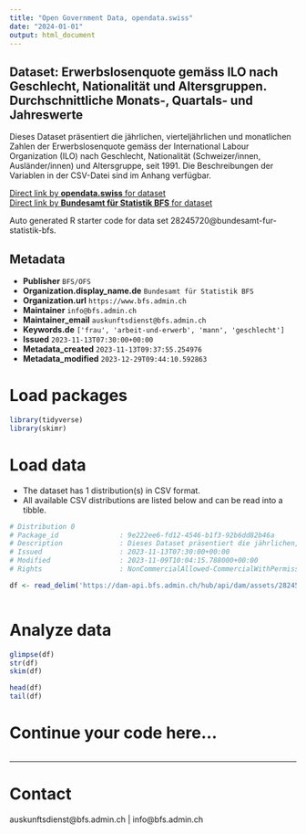 ```yaml
---
title: "Open Government Data, opendata.swiss"
date: "2024-01-01"
output: html_document
---
```


## Dataset: Erwerbslosenquote gemäss ILO nach Geschlecht, Nationalität und Altersgruppen. Durchschnittliche Monats-, Quartals- und Jahreswerte

Dieses Dataset präsentiert die jährlichen, vierteljährlichen und monatlichen Zahlen der Erwerbslosenquote gemäss der International Labour Organization (ILO) nach Geschlecht, Nationalität (Schweizer/innen, Ausländer/innen) und Altersgruppe, seit 1991. Die Beschreibungen der Variablen in der CSV-Datei sind im Anhang verfügbar.

[Direct link by **opendata.swiss** for dataset](https://opendata.swiss/de/dataset/erwerbslosenquote-gemass-ilo-nach-geschlecht-nationalitat-und-altersgruppen-durchschnittliche-m)<br>
[Direct link by **Bundesamt für Statistik BFS** for dataset](https://www.bfs.admin.ch/asset/de/ts-x-03.03.01.03)

Auto generated R starter code for data set 28245720@bundesamt-fur-statistik-bfs.

## Metadata

- **Publisher** `BFS/OFS`
- **Organization.display_name.de** `Bundesamt für Statistik BFS`
- **Organization.url** `https://www.bfs.admin.ch`
- **Maintainer** `info@bfs.admin.ch`
- **Maintainer_email** `auskunftsdienst@bfs.admin.ch`
- **Keywords.de** `['frau', 'arbeit-und-erwerb', 'mann', 'geschlecht']`
- **Issued** `2023-11-13T07:30:00+00:00`
- **Metadata_created** `2023-11-13T09:37:55.254976`
- **Metadata_modified** `2023-12-29T09:44:10.592863`


# Load packages

```r

library(tidyverse)
library(skimr)

```

# Load data

-   The dataset has 1 distribution(s) in CSV format.
-   All available CSV distributions are listed below and can be read into a tibble.

```r

# Distribution 0
# Package_id               : 9e222ee6-fd12-4546-b1f3-92b6dd82b46a
# Description              : Dieses Dataset präsentiert die jährlichen, vierteljährlichen und monatlichen Zahlen der Erwerbslosenquote gemäss der International Labour Organization (ILO) nach Geschlecht, Nationalität (Schweizer/innen, Ausländer/innen) und Altersgruppe, seit 1991. Die Beschreibungen der Variablen in der CSV-Datei sind im Anhang verfügbar.
# Issued                   : 2023-11-13T07:30:00+00:00
# Modified                 : 2023-11-09T10:04:15.788000+00:00
# Rights                   : NonCommercialAllowed-CommercialWithPermission-ReferenceRequired

df <- read_delim('https://dam-api.bfs.admin.ch/hub/api/dam/assets/28245736/master')



```

# Analyze data

```r

glimpse(df)
str(df)
skim(df)

head(df)
tail(df)

```

# Continue your code here...

```r

```

------------------------------------------------------------------------

# Contact

auskunftsdienst@bfs.admin.ch | info@bfs.admin.ch
